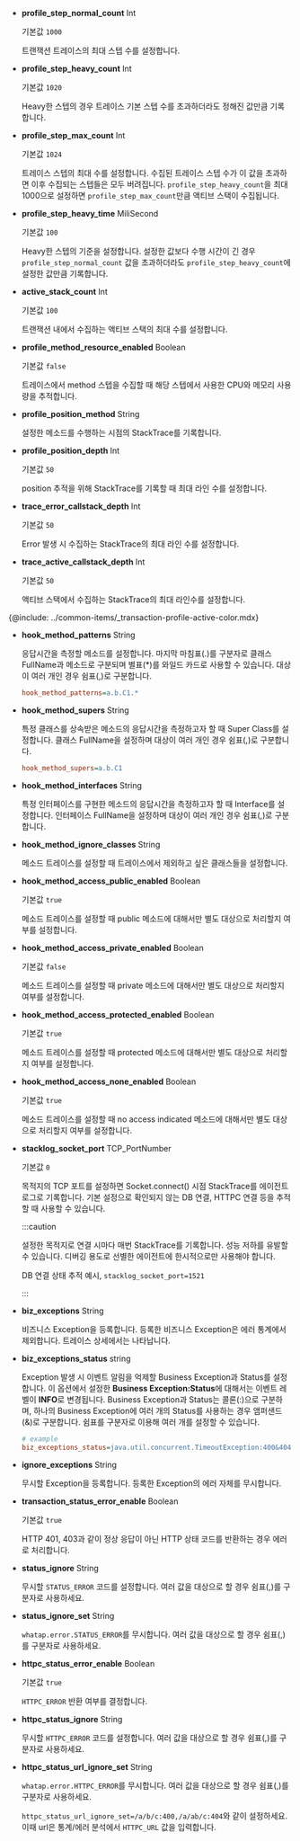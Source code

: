 * **profile_step_normal_count** <span class='type'>Int</span>

  기본값 `1000`

  트랜잭션 트레이스의 최대 스텝 수를 설정합니다.

* **profile_step_heavy_count** <span class='type'>Int</span>

  기본값 `1020`

  Heavy한 스텝의 경우 트레이스 기본 스텝 수를 초과하더라도 정해진 값만큼 기록합니다.

* **profile_step_max_count** <span class='type'>Int</span>

  기본값 `1024`

  트레이스 스텝의 최대 수를 설정합니다. 수집된 트레이스 스텝 수가 이 값을 초과하면 이후 수집되는 스텝들은 모두 버려집니다. `profile_step_heavy_count`을 최대 1000으로 설정하면 `profile_step_max_count`만큼 액티브 스택이 수집됩니다.

* **profile_step_heavy_time** <span class='type'>MiliSecond</span>

  기본값 `100`

  Heavy한 스텝의 기준을 설정합니다. 설정한 값보다 수행 시간이 긴 경우 `profile_step_normal_count` 값을 초과하더라도 `profile_step_heavy_count`에 설정한 값만큼 기록합니다.

* **active_stack_count** <span class='type'>Int</span>

  기본값 `100`

  트랜잭션 내에서 수집하는 액티브 스택의 최대 수를 설정합니다.

* **profile_method_resource_enabled** <span class='type'>Boolean</span>

  기본값 `false`

  트레이스에서 method 스텝을 수집할 때 해당 스텝에서 사용한 CPU와 메모리 사용량을 추적합니다.

* **profile_position_method** <span class='type'>String</span>

  설정한 메소드를 수행하는 시점의 StackTrace를 기록합니다.

* **profile_position_depth** <span class='type'>Int</span>

  기본값 `50`

  position 추적을 위해 StackTrace를 기록할 때 최대 라인 수를 설정합니다.

* **trace_error_callstack_depth** <span class='type'>Int</span>

  기본값 `50`

  Error 발생 시 수집하는 StackTrace의 최대 라인 수를 설정합니다.

* **trace_active_callstack_depth** <span class='type'>Int</span>

  기본값 `50`

  액티브 스택에서 수집하는 StackTrace의 최대 라인수를 설정합니다.

{@include: ../common-items/_transaction-profile-active-color.mdx}

* **hook_method_patterns** <span class='type'>String</span>

  응답시간을 측정할 메소드를 설정합니다. 마지막 마침표(.)를 구분자로 클래스 FullName과 메소드로 구분되며 별표(*)를 와일드 카드로 사용할 수 있습니다. 대상이 여러 개인 경우 쉼표(,)로 구분합니다.

  ```ini title='whatap.conf'
  hook_method_patterns=a.b.C1.*
  ```

* **hook_method_supers** <span class='type'>String</span>

  특정 클래스를 상속받은 메소드의 응답시간을 측정하고자 할 때 Super Class를 설정합니다. 클래스 FullName을 설정하며 대상이 여러 개인 경우 쉼표(,)로 구분합니다.

  ```ini title='whatap.conf'
  hook_method_supers=a.b.C1
  ```

* **hook_method_interfaces** <span class='type'>String</span>

  특정 인터페이스를 구현한 메소드의 응답시간을 측정하고자 할 때 Interface를 설정합니다. 인터페이스 FullName을 설정하며 대상이 여러 개인 경우 쉼표(,)로 구분합니다.

* **hook_method_ignore_classes** <span class='type'>String</span>

  메소드 트레이스를 설정할 때 트레이스에서 제외하고 싶은 클래스들을 설정합니다.

* **hook_method_access_public_enabled** <span class='type'>Boolean</span>

  기본값 `true`

  메소드 트레이스를 설정할 때 public 메소드에 대해서만 별도 대상으로 처리할지 여부를 설정합니다.

* **hook_method_access_private_enabled** <span class='type'>Boolean</span>

  기본값 `false`

  메소드 트레이스를 설정할 때 private 메소드에 대해서만 별도 대상으로 처리할지 여부를 설정합니다.

* **hook_method_access_protected_enabled** <span class='type'>Boolean</span>

  기본값 `true`

  메소드 트레이스를 설정할 때 protected 메소드에 대해서만 별도 대상으로 처리할지 여부를 설정합니다.

* **hook_method_access_none_enabled** <span class='type'>Boolean</span>

  기본값 `true`
  
  메소드 트레이스를 설정할 때 no access indicated 메소드에 대해서만 별도 대상으로 처리할지 여부를 설정합니다.

* **stacklog_socket_port** <span class='type'>TCP_PortNumber</span>

  기본값 `0`

  목적지의 TCP 포트를 설정하면 Socket.connect() 시점 StackTrace를 에이전트 로그로 기록합니다. 기본 설정으로 확인되지 않는 DB 연결, HTTPC 연결 등을 추적할 때 사용할 수 있습니다.

  :::caution

  설정한 목적지로 연결 시마다 매번 StackTrace를 기록합니다. 성능 저하를 유발할 수 있습니다. 디버깅 용도로 선별한 에이전트에 한시적으로만 사용해야 합니다.
  
  DB 연결 상태 추적 예시, `stacklog_socket_port=1521`
  
  :::

* **biz_exceptions** <span class='type'>String</span>

  비즈니스 Exception을 등록합니다. 등록한 비즈니스 Exception은 에러 통계에서 제외합니다. 트레이스 상세에서는 나타납니다.

* **biz_exceptions_status** <span class='type'>string</span>

  Exception 발생 시 이벤트 알림을 억제할 Business Exception과 Status를 설정합니다. 이 옵션에서 설정한 **Business Exception:Status**에 대해서는 이벤트 레벨이 **INFO**로 변경됩니다. Business Exception과 Status는 콜론(:)으로 구분하며, 하나의 Business Exception에 여러 개의 Status를 사용하는 경우 앰퍼샌드(\&)로 구분합니다. 쉼표를 구분자로 이용해 여러 개를 설정할 수 있습니다.

  ```ini title='whatap.conf'
  # example
  biz_exceptions_status=java.util.concurrent.TimeoutException:400&404&408,java.lang.Exception:200
  ```

* **ignore_exceptions** <span class='type'>String</span>

  무시할 Exception을 등록합니다. 등록한 Exception의 에러 자체를 무시합니다.

* **transaction_status_error_enable** <span class='type'>Boolean</span>

  기본값 `true`

  HTTP 401, 403과 같이 정상 응답이 아닌 HTTP 상태 코드를 반환하는 경우 에러로 처리합니다.

* **status_ignore** <span class='type'>String</span>

  무시할 `STATUS_ERROR` 코드를 설정합니다. 여러 값을 대상으로 할 경우 쉼표(,)를 구분자로 사용하세요.

* **status_ignore_set** <span class='type'>String</span>

  `whatap.error.STATUS_ERROR`를 무시합니다. 여러 값을 대상으로 할 경우 쉼표(,)를 구분자로 사용하세요.

* **httpc_status_error_enable** <span class='type'>Boolean</span>

  기본값 `true`

  `HTTPC_ERROR` 반환 여부를 결정합니다.

* **httpc_status_ignore** <span class='type'>String</span>

  무시할 `HTTPC_ERROR` 코드를 설정합니다. 여러 값을 대상으로 할 경우 쉼표(,)를 구분자로 사용하세요.

* **httpc_status_url_ignore_set** <span class='type'>String</span>

  `whatap.error.HTTPC_ERROR`를 무시합니다. 여러 값을 대상으로 할 경우 쉼표(,)를 구분자로 사용하세요.

  `httpc_status_url_ignore_set=/a/b/c:400,/a/ab/c:404`와 같이 설정하세요. 이때 url은 통계/에러 분석에서 `HTTPC_URL` 값을 입력합니다.
